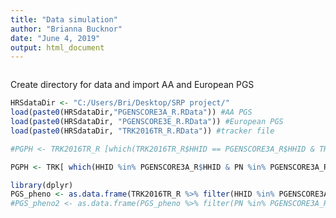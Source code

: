 ```yaml
---
title: "Data simulation"
author: "Brianna Bucknor"
date: "June 4, 2019"
output: html_document
---
```


```r
```

Create directory for data and import AA and European PGS
```r
HRSdataDir <- "C:/Users/Bri/Desktop/SRP project/"
load(paste0(HRSdataDir,"PGENSCORE3A_R.RData")) #AA PGS
load(paste0(HRSdataDir, "PGENSCORE3E_R.RData")) #European PGS
load(paste0(HRSdataDir, "TRK2016TR_R.RData")) #tracker file
```

```r
#PGPH <- TRK2016TR_R [which(TRK2016TR_R$HHID == PGENSCORE3A_R$HHID & TRK2016TR_R$PN == PGENSCORE3A_R$PN),]

PGPH <- TRK[ which(HHID %in% PGENSCORE3A_R$HHID & PN %in% PGENSCORE3A_R$PN)]
```


```r
library(dplyr)
PGS_pheno <- as.data.frame(TRK2016TR_R %>% filter(HHID %in% PGENSCORE3A_R$HHID))
#PGS_pheno2 <- as.data.frame(PGS_pheno %>% filter(PN %in% PGENSCORE3A_R$PN))
```

